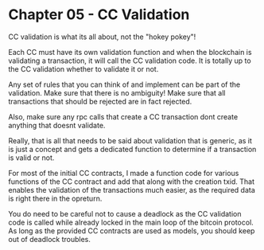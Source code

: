 

# Chapter 05 - CC Validation

CC validation is what its all about, not the "hokey pokey"!

Each CC must have its own validation function and when the blockchain is validating a transaction, it will call the CC validation code. It is totally up to the CC validation whether to validate it or not.

Any set of rules that you can think of and implement can be part of the validation. Make sure that there is no ambiguity! Make sure that all transactions that should be rejected are in fact rejected.

Also, make sure any rpc calls that create a CC transaction dont create anything that doesnt validate.

Really, that is all that needs to be said about validation that is generic, as it is just a concept and gets a dedicated function to determine if a transaction is valid or not.

For most of the initial CC contracts, I made a function code for various functions of the CC contract and add that along with the creation txid. That enables the validation of the transactions much easier, as the required data is right there in the opreturn.

You do need to be careful not to cause a deadlock as the CC validation code is called while already locked in the main loop of the bitcoin protocol. As long as the provided CC contracts are used as models, you should keep out of deadlock troubles.
